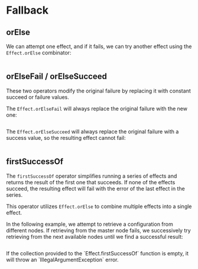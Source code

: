 
# Fallback

## orElse

We can attempt one effect, and if it fails, we can try another effect using the `Effect.orElse` combinator:

```ts file=<rootDir>/src/guide/error-management/fallback/orElse.ts

```

## orElseFail / orElseSucceed

These two operators modify the original failure by replacing it with constant succeed or failure values.

The `Effect.orElseFail` will always replace the original failure with the new one:

```ts /NegativeAgeError | IllegalAgeError/ /string/ file=<rootDir>/src/guide/error-management/fallback/orElseFail-orElseSucceed.ts#L1-L26

```

The `Effect.orElseSucceed` will always replace the original failure with a success value, so the resulting effect cannot fail:

```ts / never/ file=<rootDir>/src/guide/error-management/fallback/orElseFail-orElseSucceed.ts#L28-

```

## firstSuccessOf

The `firstSuccessOf` operator simplifies running a series of effects and returns the result of the first one that succeeds. If none of the effects succeed, the resulting effect will fail with the error of the last effect in the series.

This operator utilizes `Effect.orElse` to combine multiple effects into a single effect.

In the following example, we attempt to retrieve a configuration from different nodes. If retrieving from the master node fails, we successively try retrieving from the next available nodes until we find a successful result:

```ts file=<rootDir>/src/guide/error-management/fallback/firstSuccessOf.ts

```

<Warning>
  If the collection provided to the `Effect.firstSuccessOf` function is empty,
  it will throw an `IllegalArgumentException` error.
</Warning>

